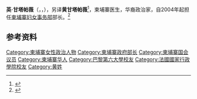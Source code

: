 {{Infobox Officeholder
|honorific-prefix = [[阁下|阁下]] [[医生|医生]]
|name             = 英·甘塔帕薇
|honorific-suffix =  
|image            =
|office           = [[妇女事务部_(柬埔寨)|妇女事务部]]
|primeminister    = [[洪森|洪森]]
|term_start       = 2004年7月16日
|term_end         =
|predecessor      = [[莫淑华|莫淑华]]（Mu Sochua）
|successor        =
|constituency_MP1 = [[金边_(国会选区)|金边]] 
|majority1        = 430,569 (72.6%)
|term_start1      = 2018年9月5日
|term_end1        = 2018年9月18日
|successor1       = Mok Vansitha  
|birth_date       = {{Birth date and age|1960|7|16|df=y}}
|birth_place      = 
|party            = [[柬埔寨人民党|柬埔寨人民党]]
|children         = 1
|profession       = [[医生|医生]]<br>[[政治家|政治家]]
|alma_mater       = [[巴黎第六大学|巴黎第六大学]]（[[医学博士|医学博士]]）<br />[[国家行政学院_(法国)|法国国家行政学院]]（[[公共管理硕士|公共管理硕士]]）
}}{{Contains Khmer text}}
'''英·甘塔帕薇'''（{{lang-km|អ៊ឹង កន្ថាផាវី}}，{{lang-en|Ing Kuntha Phavi}}，{{bd|1960年|7月16日||}}），另译'''黄甘塔帕薇'''<ref name="wjb">{{cite web|title=驻柬埔寨大使张金凤出席柬江夏黄氏宗亲总会第六届理事就职典礼|url=https://www.fmprc.gov.cn/web/wjdt_674879/zwbd_674895/t539120.shtml|publisher=中华人民共和国外交部|date=2009-02-25|accessdate=2019-06-01|archive-date=2019-06-01|archive-url=https://web.archive.org/web/20190601061052/https://www.fmprc.gov.cn/web/wjdt_674879/zwbd_674895/t539120.shtml|dead-url=no}}</ref>，柬埔寨医生，华裔政治家，自2004年起担任[[妇女事务部_(柬埔寨)|柬埔寨妇女事务部]]部长。<ref>{{Cite web |url=http://www.mowa.gov.kh/%E1%9E%87%E1%9E%B8%E1%9E%9C%E1%9E%94%E1%9F%92%E1%9E%9A%E1%9E%9C%E1%9E%8F%E1%9F%92%E1%9E%8F%E1%9E%B7%E1%9E%9A%E1%9E%8A%E1%9F%92%E1%9E%8B%E1%9E%98%E1%9E%93%E1%9F%92%E1%9E%9A%E1%9F%92%E1%9E%8F%E1%9E%B8 |title=H.E. Dr. ING Kuntha Phavi |accessdate=2019-06-01 |archive-date=2019-02-11 |archive-url=https://web.archive.org/web/20190211104847/http://www.mowa.gov.kh/%E1%9E%87%E1%9E%B8%E1%9E%9C%E1%9E%94%E1%9F%92%E1%9E%9A%E1%9E%9C%E1%9E%8F%E1%9F%92%E1%9E%8F%E1%9E%B7%E1%9E%9A%E1%9E%8A%E1%9F%92%E1%9E%8B%E1%9E%98%E1%9E%93%E1%9F%92%E1%9E%9A%E1%9F%92%E1%9E%8F%E1%9E%B8 |dead-url=no }}</ref>
==参考资料==
{{reflist}}

[[Category:柬埔寨女性政治人物|Category:柬埔寨女性政治人物]]
[[Category:柬埔寨政府部长|Category:柬埔寨政府部长]]
[[Category:柬埔寨国会议员|Category:柬埔寨国会议员]]
[[Category:柬埔寨华人|Category:柬埔寨华人]]
[[Category:巴黎第六大學校友|Category:巴黎第六大學校友]]
[[Category:法國國家行政學院校友|Category:法國國家行政學院校友]]
[[Category:黄姓|Category:黄姓]]